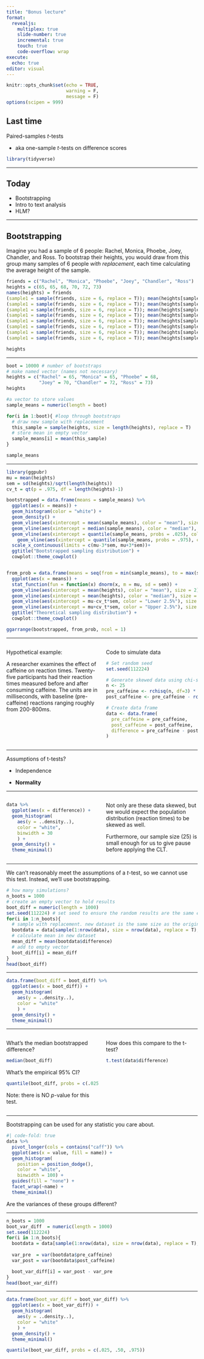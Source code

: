 ```yaml
---
title: "Bonus lecture"
format: 
  revealjs:
    multiplex: true
    slide-number: true
    incremental: true
    touch: true
    code-overflow: wrap
execute: 
  echo: true
editor: visual
---
```


```r
knitr::opts_chunk$set(echo = TRUE, 
                      warning = F, 
                      message = F)
options(scipen = 999)
```

## Last time

Paired-samples *t*-tests

-   aka one-sample *t*-tests on difference scores

```r
library(tidyverse)
```

------------------------------------------------------------------------

## Today

-   Bootstrapping
-   Intro to text analysis
-   HLM?

------------------------------------------------------------------------

## Bootstrapping

Imagine you had a sample of 6 people: Rachel, Monica, Phoebe, Joey, Chandler, and Ross. To bootstrap their heights, you would draw from this group many samples of 6 people *with replacement*, each time calculating the average height of the sample.

```r
friends = c("Rachel", "Monica", "Phoebe", "Joey", "Chandler", "Ross")
heights = c(65, 65, 68, 70, 72, 73)
names(heights) = friends
(sample1 = sample(friends, size = 6, replace = T)); mean(heights[sample1])
(sample1 = sample(friends, size = 6, replace = T)); mean(heights[sample1])
(sample1 = sample(friends, size = 6, replace = T)); mean(heights[sample1])
(sample1 = sample(friends, size = 6, replace = T)); mean(heights[sample1])
(sample1 = sample(friends, size = 6, replace = T)); mean(heights[sample1])
(sample1 = sample(friends, size = 6, replace = T)); mean(heights[sample1])
(sample1 = sample(friends, size = 6, replace = T)); mean(heights[sample1])
(sample1 = sample(friends, size = 6, replace = T)); mean(heights[sample1])
```

::: notes

```r
heights
```

:::

------------------------------------------------------------------------

```r
boot = 10000 # number of bootstraps
# make named vector (names not necessary)
heights = c("Rachel" = 65, "Monica" = 65, "Phoebe" = 68, 
            "Joey" = 70, "Chandler" = 72, "Ross" = 73)
heights

#a vector to store values
sample_means = numeric(length = boot)

for(i in 1:boot){ #loop through bootstraps
  # draw new sample with replacement
  this_sample = sample(heights, size = length(heights), replace = T)
  # store mean in empty vector
  sample_means[i] = mean(this_sample)
}

sample_means
```

------------------------------------------------------------------------

```r
library(ggpubr)
mu = mean(heights)
sem = sd(heights)/sqrt(length(heights))
cv_t = qt(p = .975, df = length(heights)-1)

bootstrapped = data.frame(means = sample_means) %>%
  ggplot(aes(x = means)) + 
  geom_histogram(color = "white") +
  geom_density() +
  geom_vline(aes(xintercept = mean(sample_means), color = "mean"), size = 2) +
  geom_vline(aes(xintercept = median(sample_means), color = "median"), size = 2) +
  geom_vline(aes(xintercept = quantile(sample_means, probs = .025), color = "Lower 2.5%"), size = 2) +
    geom_vline(aes(xintercept = quantile(sample_means, probs = .975), color = "Upper 2.5%"), size = 2) +
  scale_x_continuous(limits = c(mu-3*sem, mu+3*sem))+
  ggtitle("Bootstrapped sampling distribution") +
  cowplot::theme_cowplot()


from_prob = data.frame(means = seq(from = min(sample_means), to = max(sample_means))) %>%
  ggplot(aes(x = means)) +
  stat_function(fun = function(x) dnorm(x, m = mu, sd = sem)) + 
  geom_vline(aes(xintercept = mean(heights), color = "mean"), size = 2) +
  geom_vline(aes(xintercept = mean(heights), color = "median"), size = 2) +
  geom_vline(aes(xintercept = mu-cv_t*sem, color = "Lower 2.5%"), size = 2) +
  geom_vline(aes(xintercept = mu+cv_t*sem, color = "Upper 2.5%"), size = 2) +scale_x_continuous(limits = c(mu-3*sem, mu+3*sem))+  
  ggtitle("Theoretical sampling distribution") +
  cowplot::theme_cowplot()

ggarrange(bootstrapped, from_prob, ncol = 1)
```

------------------------------------------------------------------------

::::: columns
::: {.column width="50%"}
Hypothetical example:

A researcher examines the effect of caffeine on reaction times. Twenty-five participants had their reaction times measured before and after consuming caffeine. The units are in milliseconds, with baseline (pre-caffeine) reactions ranging roughly from 200-800ms.
:::

::: {.column width="50%"}
Code to simulate data

```r
# Set random seed
set.seed(112224)

# Generate skewed data using chi-square distributions
n <- 25
pre_caffeine <- rchisq(n, df=3) * 100 + 200
post_caffeine <- pre_caffeine - rchisq(n, df=2) * 20

# Create data frame
data <- data.frame(
  pre_caffeine = pre_caffeine,
  post_caffeine = post_caffeine,
  difference = pre_caffeine - post_caffeine
)
```
:::
:::::

------------------------------------------------------------------------

Assumptions of t-tests?

-   Independence

-   **Normality**

------------------------------------------------------------------------

::::: columns
::: {.column width="50%"}
```r
data %>% 
  ggplot(aes(x = difference)) +
  geom_histogram(
    aes(y = ..density..),
    color = "white", 
    binwidth = 30
    ) +
  geom_density() +
  theme_minimal()
```
:::

::: {.column width="50%"}
Not only are these data skewed, but we would expect the population distribution (reaction times) to be skewed as well.

Furthermore, our sample size (25) is small enough for us to give pause before applying the CLT.
:::
::::: 

------------------------------------------------------------------------

We can't reasonably meet the assumptions of a _t_-test, so we cannot use this test. Instead, we'll use bootstrapping. 

```r
# how many simulations?
n_boots = 1000
# create an empty vector to hold results
boot_diff = numeric(length = 1000)
set.seed(112224) # set seed to ensure the random results are the same every time
for(i in 1:n_boots){
  # sample with replacement. new dataset is the same size as the original
  bootdata = data[sample(1:nrow(data), size = nrow(data), replace = T), ]
  # calculate mean in new dataset
  mean_diff = mean(bootdata$difference)
  # add to empty vector
  boot_diff[i] = mean_diff
}
head(boot_diff)
```

------------------------------------------------------------------------

```r
data.frame(boot_diff = boot_diff) %>% 
  ggplot(aes(x = boot_diff)) +
  geom_histogram(
    aes(y = ..density..),
    color = "white"
    ) +
  geom_density() +
  theme_minimal()
```

------------------------------------------------------------------------

::::: columns

::: {.column width="50%"}
What's the median bootstrapped difference?

```r
median(boot_diff)
```

What's the empirical 95% CI?

```r
quantile(boot_diff, probs = c(.025, .975))
```

Note: there is NO _p_-value for this test. 

:::

:::{.column width="50%"}

How does this compare to the t-test?

```r
t.test(data$difference)
```

:::
:::::

------------------------------------------------------------------------


Bootstrapping can be used for any statistic you care about. 

```r
#| code-fold: true
data %>% 
  pivot_longer(cols = contains("caff")) %>% 
  ggplot(aes(x = value, fill = name)) +
  geom_histogram(
    position = position_dodge(), 
    color = "white",
    binwidth = 100) +
  guides(fill = "none") +
  facet_wrap(~name) +
  theme_minimal()
```

Are the variances of these groups different?

------------------------------------------------------------------------

```r
n_boots = 1000
boot_var_diff  = numeric(length = 1000)
set.seed(112224)
for(i in 1:n_boots){
  bootdata = data[sample(1:nrow(data), size = nrow(data), replace = T), ]
  
  var_pre  = var(bootdata$pre_caffeine)
  var_post = var(bootdata$post_caffeine)

  boot_var_diff[i] = var_post - var_pre
}
head(boot_var_diff)
```

------------------------------------------------------------------------

```r
data.frame(boot_var_diff = boot_var_diff) %>% 
  ggplot(aes(x = boot_var_diff)) +
  geom_histogram(
    aes(y = ..density..),
    color = "white"
    ) +
  geom_density() +
  theme_minimal()
```

```r
quantile(boot_var_diff, probs = c(.025, .50, .975))
```

